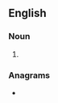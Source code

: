 ==English==

===Noun===
{{head|en|noun plural form}}

# {{plural of|blastocyst|lang=en}}

===Anagrams===
* {{l|en|cystoblasts}}